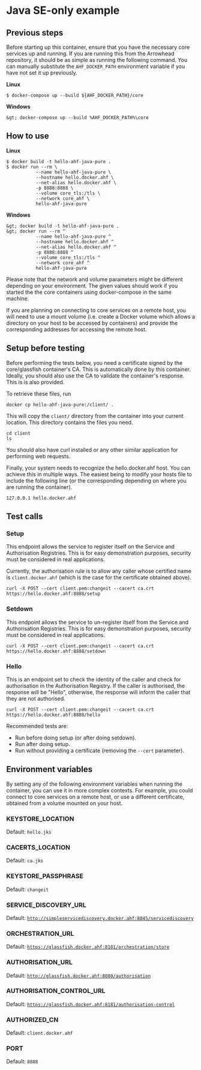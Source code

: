 = Java SE-only example =

== Previous steps ==

Before starting up this container, ensure that you have the necessary core services up and running. If you are running this from the Arrowhead repository, it should be as simple as running the following command. You can manually substitute the <code>AHF_DOCKER_PATH</code> environment variable if you have not set it up previously.

'''Linux'''

<pre>$ docker-compose up --build ${AHF_DOCKER_PATH}/core</pre>
'''Windows'''

<pre>&gt; docker-compose up --build %AHF_DOCKER_PATH%\core</pre>
== How to use ==

'''Linux'''

<pre>$ docker build -t hello-ahf-java-pure .
$ docker run --rm \
           --name hello-ahf-java-pure \
           --hostname hello.docker.ahf \
           --net-alias hello.docker.ahf \
           -p 8888:8888 \
           --volume core_tls:/tls \
           --network core_ahf \
           hello-ahf-java-pure</pre>
'''Windows'''

<pre>&gt; docker build -t hello-ahf-java-pure .
&gt; docker run --rm ^
           --name hello-ahf-java-pure ^
           --hostname hello.docker.ahf ^
           --net-alias hello.docker.ahf ^
           -p 8888:8888 ^
           --volume core_tls:/tls ^
           --network core_ahf ^
           hello-ahf-java-pure</pre>
Please note that the network and volume parameters might be different depending on your environment. The given values should work if you started the the core containers using docker-compose in the same machine.

If you are planning on connecting to core services on a remote host, you will need to use a mount volume (i.e. create a Docker volume which allows a directory on your host to be accessed by containers) and provide the corresponding addresses for accessing the remote host.

== Setup before testing ==

Before performing the tests below, you need a certificate signed by the core/glassfish container's CA. This is automatically done by this container. Ideally, you should also use the CA to validate the container's response. This is is also provided.

To retrieve these files, run

<pre>docker cp hello-ahf-java-pure:/client/ .</pre>
This will copy the <code>client/</code> directory from the container into your current location. This directory contains the files you need.

<pre>cd client
ls</pre>
You should also have curl installed or any other similar application for performing web requests.

Finally, your system needs to recognize the hello.docker.ahf host. You can achieve this in multiple ways. The easiest being to modify your hosts file to include the following line (or the corresponding depending on where you are running the container).

<pre>127.0.0.1 hello.docker.ahf</pre>
== Test calls ==

=== Setup ===

This endpoint allows the service to register itself on the Service and Authorisation Registries. This is for easy demonstration purposes, security must be considered in real applications.

Currently, the authorisation rule is to allow any caller whose certified name is <code>client.docker.ahf</code> (which is the case for the certificate obtained above).

<pre>curl -X POST --cert client.pem:changeit --cacert ca.crt https://hello.docker.ahf:8888/setup</pre>
=== Setdown ===

This endpoint allows the service to un-register itself from the Service and Authorisation Registries. This is for easy demonstration purposes, security must be considered in real applications.

<pre>curl -X POST --cert client.pem:changeit --cacert ca.crt https://hello.docker.ahf:8888/setdown</pre>
=== Hello ===

This is an endpoint set to check the identity of the caller and check for authorisation in the Authorisation Registry. If the caller is authorised, the response will be &quot;Hello&quot;, otherwise, the response will inform the caller that they are not authorised.

<pre>curl -X POST --cert client.pem:changeit --cacert ca.crt https://hello.docker.ahf:8888/hello</pre>
Recommended tests are:

* Run before doing setup (or after doing setdown).
* Run after doing setup.
* Run without providing a certificate (removing the <code>--cert</code> parameter).

== Environment variables ==

By setting any of the following environment variables when running the container, you can use it in more complex contexts. For example, you could connect to core services on a remote host, or use a different certificate, obtained from a volume mounted on your host.

=== KEYSTORE_LOCATION ===

Default: <code>hello.jks</code>

=== CACERTS_LOCATION ===

Default: <code>ca.jks</code>

=== KEYSTORE_PASSPHRASE ===

Default: <code>changeit</code>

=== SERVICE_DISCOVERY_URL ===

Default: <code>http://simpleservicediscovery.docker.ahf:8045/servicediscovery</code>

=== ORCHESTRATION_URL ===

Default: <code>https://glassfish.docker.ahf:8181/orchestration/store</code>

=== AUTHORISATION_URL ===

Default: <code>http://glassfish.docker.ahf:8080/authorisation</code>

=== AUTHORISATION_CONTROL_URL ===

Default: <code>https://glassfish.docker.ahf:8181/authorisation-control</code>

=== AUTHORIZED_CN ===

Default: <code>client.docker.ahf</code>

=== PORT ===

Default: <code>8888</code>

